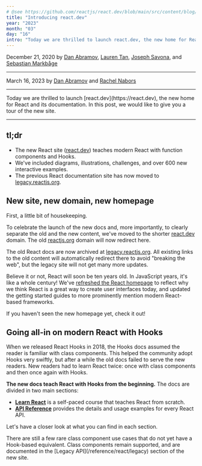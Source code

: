 ```yaml
---
# @see https://github.com/reactjs/react.dev/blob/main/src/content/blog/2023/03/16/introducing-react-dev.md
title: "Introducing react.dev"
year: "2023"
month: "03"
day: "16"
intro: "Today we are thrilled to launch react.dev, the new home for React and its documentation. In this post, we would like to give you a tour of the new site."
---
```


December 21, 2020 by [Dan Abramov](https://twitter.com/dan_abramov), [Lauren Tan](https://twitter.com/potetotes), [Joseph Savona](https://twitter.com/en_JS), and [Sebastian Markbåge](https://twitter.com/sebmarkbage)

---

March 16, 2023 by [Dan Abramov](https://twitter.com/dan_abramov) and [Rachel Nabors](https://twitter.com/rachelnabors)

---

<Intro>
  Today we are thrilled to launch [react.dev](https://react.dev), the new home
  for React and its documentation. In this post, we would like to give you a
  tour of the new site.
</Intro>

---

## tl;dr

- The new React site ([react.dev](https://react.dev)) teaches modern React with function components and Hooks.
- We've included diagrams, illustrations, challenges, and over 600 new interactive examples.
- The previous React documentation site has now moved to [legacy.reactjs.org](https://legacy.reactjs.org).

## New site, new domain, new homepage

First, a little bit of housekeeping.

To celebrate the launch of the new docs and, more importantly, to clearly separate the old and the new content, we've moved to the shorter [react.dev](https://react.dev) domain. The old [reactjs.org](https://reactjs.org) domain will now redirect here.

The old React docs are now archived at [legacy.reactjs.org](https://legacy.reactjs.org). All existing links to the old content will automatically redirect there to avoid "breaking the web", but the legacy site will not get many more updates.

Believe it or not, React will soon be ten years old. In JavaScript years, it's like a whole century! We've [refreshed the React homepage](https://react.dev) to reflect why we think React is a great way to create user interfaces today, and updated the getting started guides to more prominently mention modern React-based frameworks.

If you haven't seen the new homepage yet, check it out!

## Going all-in on modern React with Hooks

When we released React Hooks in 2018, the Hooks docs assumed the reader is familiar with class components. This helped the community adopt Hooks very swiftly, but after a while the old docs failed to serve the new readers. New readers had to learn React twice: once with class components and then once again with Hooks.

**The new docs teach React with Hooks from the beginning.** The docs are divided in two main sections:

- **[Learn React](/learn)** is a self-paced course that teaches React from scratch.
- **[API Reference](/reference)** provides the details and usage examples for every React API.

Let's have a closer look at what you can find in each section.

<Note>
  There are still a few rare class component use cases that do not yet have a
  Hook-based equivalent. Class components remain supported, and are documented
  in the [Legacy API](/reference/react/legacy) section of the new site.
</Note>
